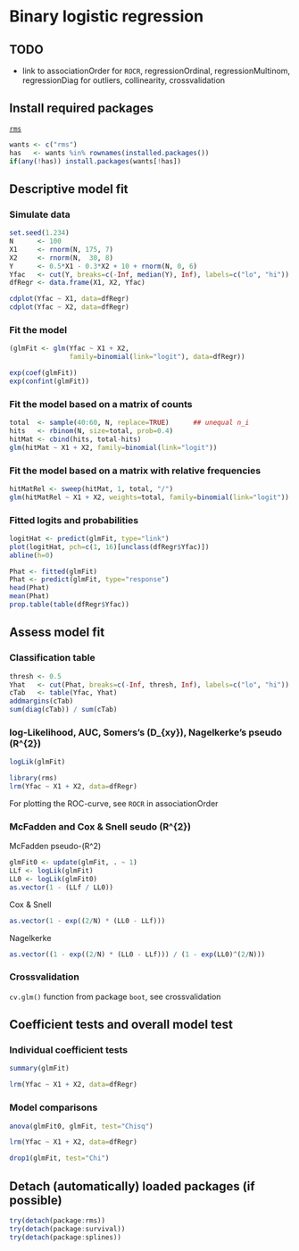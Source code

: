 Binary logistic regression
=========================

TODO
-------------------------

 - link to associationOrder for `ROCR`, regressionOrdinal, regressionMultinom, regressionDiag for outliers, collinearity, crossvalidation

Install required packages
-------------------------

[`rms`](http://cran.r-project.org/package=rms)

```r
wants <- c("rms")
has   <- wants %in% rownames(installed.packages())
if(any(!has)) install.packages(wants[!has])
```

Descriptive model fit
-------------------------

### Simulate data
    
```r
set.seed(1.234)
N      <- 100
X1     <- rnorm(N, 175, 7)
X2     <- rnorm(N,  30, 8)
Y      <- 0.5*X1 - 0.3*X2 + 10 + rnorm(N, 0, 6)
Yfac   <- cut(Y, breaks=c(-Inf, median(Y), Inf), labels=c("lo", "hi"))
dfRegr <- data.frame(X1, X2, Yfac)
```

```r
cdplot(Yfac ~ X1, data=dfRegr)
cdplot(Yfac ~ X2, data=dfRegr)
```

### Fit the model

```r
(glmFit <- glm(Yfac ~ X1 + X2,
               family=binomial(link="logit"), data=dfRegr))
```

```r
exp(coef(glmFit))
exp(confint(glmFit))
```

### Fit the model based on a matrix of counts

```r
total  <- sample(40:60, N, replace=TRUE)      ## unequal n_i
hits   <- rbinom(N, size=total, prob=0.4)
hitMat <- cbind(hits, total-hits)
glm(hitMat ~ X1 + X2, family=binomial(link="logit"))
```

### Fit the model based on a matrix with relative frequencies

```r
hitMatRel <- sweep(hitMat, 1, total, "/")
glm(hitMatRel ~ X1 + X2, weights=total, family=binomial(link="logit"))
```

### Fitted logits and probabilities

```r
logitHat <- predict(glmFit, type="link")
plot(logitHat, pch=c(1, 16)[unclass(dfRegr$Yfac)])
abline(h=0)
```

```r
Phat <- fitted(glmFit)
Phat <- predict(glmFit, type="response")
head(Phat)
mean(Phat)
prop.table(table(dfRegr$Yfac))
```

Assess model fit
-------------------------

### Classification table

```r
thresh <- 0.5
Yhat   <- cut(Phat, breaks=c(-Inf, thresh, Inf), labels=c("lo", "hi"))
cTab   <- table(Yfac, Yhat)
addmargins(cTab)
sum(diag(cTab)) / sum(cTab)
```

### log-Likelihood, AUC, Somers's \(D_{xy}\), Nagelkerke's pseudo \(R^{2}\)

```r
logLik(glmFit)
```

```r
library(rms)
lrm(Yfac ~ X1 + X2, data=dfRegr)
```

For plotting the ROC-curve, see `ROCR` in associationOrder

### McFadden and Cox & Snell seudo \(R^{2}\)

McFadden pseudo-\(R^2\)

```r
glmFit0 <- update(glmFit, . ~ 1)
LLf <- logLik(glmFit)
LL0 <- logLik(glmFit0)
as.vector(1 - (LLf / LL0))
```

Cox & Snell

```r
as.vector(1 - exp((2/N) * (LL0 - LLf)))
```

Nagelkerke

```r
as.vector((1 - exp((2/N) * (LL0 - LLf))) / (1 - exp(LL0)^(2/N)))
```

### Crossvalidation

`cv.glm()` function from package `boot`, see crossvalidation

Coefficient tests and overall model test
-------------------------

### Individual coefficient tests

```r
summary(glmFit)
```

```r
lrm(Yfac ~ X1 + X2, data=dfRegr)
```


### Model comparisons

```r
anova(glmFit0, glmFit, test="Chisq")
```

```r
lrm(Yfac ~ X1 + X2, data=dfRegr)
```

```r
drop1(glmFit, test="Chi")
```

Detach (automatically) loaded packages (if possible)
-------------------------

```r
try(detach(package:rms))
try(detach(package:survival))
try(detach(package:splines))
```
